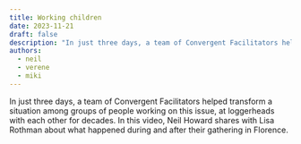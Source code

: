 ```yaml
---
title: Working children
date: 2023-11-21
draft: false
description: "In just three days, a team of Convergent Facilitators helped transform a situation among groups of people working on this issue, at loggerheads with each other for decades.  In this video, Neil Howard shares with Lisa Rothman about what happened during and after their gathering in Florence."
authors:
  - neil 
  - verene 
  - miki
---
```




In just three days, a team of Convergent Facilitators helped transform a situation among groups of people working on this issue, at loggerheads with each other for decades.  In this video, Neil Howard shares with Lisa Rothman about what happened during and after their gathering in Florence.



<LiteYouTubeEmbed
             id='j876eXgsyxU'
              params="autoplay=1&autohide=1&showinfo=0&rel=0"
              title='CF Process on Child Labor with Neil Howard and Lisa Rothman'
              poster="maxresdefault"
              webp
            />
